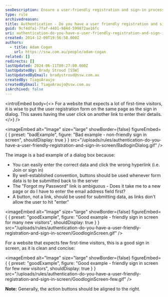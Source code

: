 ```yaml
---
seoDescription: Ensure a user-friendly registration and sign-in process by combining forms on the same page, utilizing submit buttons instead of links, and providing clear navigation options.
type: rule
archivedreason:
title: Authentication - Do you have a user friendly registration and sign in screen?
guid: 9cf4dfa1-7faf-4401-984d-599872ae16fc
uri: authentication-do-you-have-a-user-friendly-registration-and-sign-in-screen
created: 2014-12-09T19:56:58.000Z
authors:
  - title: Adam Cogan
    url: https://ssw.com.au/people/adam-cogan
related: []
redirects: []
lastUpdated: 2024-06-11T00:27:00.000Z
lastUpdatedBy: Brady Stroud [SSW]
lastUpdatedByEmail: bradystroud@ssw.com.au
createdBy: TiagoAraujo
createdByEmail: TiagoAraujo@ssw.com.au
isArchived: false
---
```


<introEmbed
  body={<>
For a website that expects a lot of first-time visitors, it is wise to put the user registration form on the same page as the sign in dialog. This saves having the user click on another link to enter their details.
  </>}
/>

<imageEmbed
  alt="Image"
  size="large"
  showBorder={false}
  figureEmbed={ {
    preset: "badExample",
    figure: "Bad example - non-friendly sign in screen",
    shouldDisplay: true
  } }
  src="/uploads/rules/authentication-do-you-have-a-user-friendly-registration-and-sign-in-screen/BadloginDialog.gif"
/>


The image is a bad example of a dialog box because:

* You can easily enter the correct data and click the wrong hyperlink (i.e. Join or sign in)
* By well-established convention, buttons should be used whenever form data is to be submitted back to the server
* The "Forgot my Password" link is ambiguous - Does it take me to a new page or do I have to enter the email address field first?
* A button, not a link, should be used for submitting data, as links don't allow the user to hit "enter"

<imageEmbed
  alt="Image"
  size="large"
  showBorder={false}
  figureEmbed={ {
    preset: "goodExample",
    figure: "Good example - friendly sign in screen for many new visitors",
    shouldDisplay: true
  } }
  src="/uploads/rules/authentication-do-you-have-a-user-friendly-registration-and-sign-in-screen/GoodloginScreen.gif"
/>


For a website that expects few first-time visitors, this is a good sign in screen, as it is clean and concise:

<imageEmbed
  alt="Image"
  size="large"
  showBorder={false}
  figureEmbed={ {
    preset: "goodExample",
    figure: "Good example - friendly sign in screen for few new visitors",
    shouldDisplay: true
  } }
  src="/uploads/rules/authentication-do-you-have-a-user-friendly-registration-and-sign-in-screen/GoodloginScreen-few.gif"
/>


**Note:** Generally, the action buttons should be aligned to the right.
